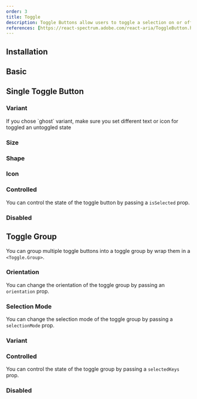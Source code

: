 ```yaml
---
order: 3
title: Toggle
description: Toggle Buttons allow users to toggle a selection on or off, for example switching between two states or modes.
references: [https://react-spectrum.adobe.com/react-aria/ToggleButton.html#props]
---
```


## Installation
<Install component='toggle' />

## Basic
<Demo center component='buttons/toggle/toggle-demo' />

## Single Toggle Button

### Variant
<Note>
    If you chose `ghost` variant, make sure you set different text or icon for toggled an untoggled state
</Note>
<Demo center component='buttons/toggle/toggle-variant-demo' />

### Size
<Demo center component='buttons/toggle/toggle-size-demo' />

### Shape
<Demo center component='buttons/toggle/toggle-shape-demo' />

### Icon
<Demo center component='buttons/toggle/toggle-size-icon-demo' />

### Controlled
You can control the state of the toggle button by passing a `isSelected` prop.
<Demo center component='buttons/toggle/toggle-controlled-demo' />

### Disabled
<Demo center component='buttons/toggle/toggle-disabled-demo' />

## Toggle Group
You can group multiple toggle buttons into a toggle group by wrap them in a `<Toggle.Group>`.
<Demo center component='buttons/toggle/toggle-group-demo' />

### Orientation
You can change the orientation of the toggle group by passing an `orientation` prop.
<Demo center component='buttons/toggle/toggle-group-orientation-demo' />

### Selection Mode
You can change the selection mode of the toggle group by passing a `selectionMode` prop.
<Demo center component='buttons/toggle/toggle-group-selection-mode-demo' />

### Variant
<Demo center component='buttons/toggle/toggle-group-variant-demo' />

### Controlled
You can control the state of the toggle group by passing a `selectedKeys` prop.
<Demo center component='buttons/toggle/toggle-group-controlled-demo' />

### Disabled
<Demo center component='buttons/toggle/toggle-group-disabled-demo' />
